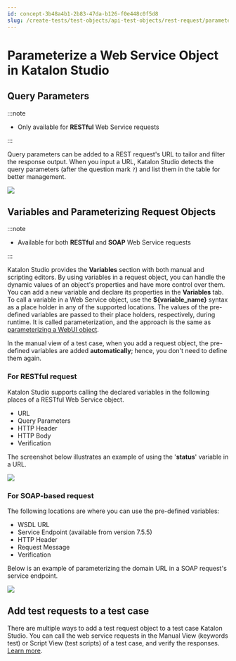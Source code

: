 ```yaml
---
id: concept-3b48a4b1-2b83-47da-b126-f0e448c0f5d8
slug: /create-tests/test-objects/api-test-objects/rest-request/parameterize-a-web-service-object-in-katalon-studio
---
```


# Parameterize a Web Service Object in Katalon Studio

## Query Parameters


:::note

-   Only available for **RESTful** Web Service requests

:::

Query parameters can be added to a REST request's URL to tailor and filter the response output. When you input a URL, Katalon Studio detects the query parameters \(after the question mark <code>?</code>\) and list them in the table for better management.

<img src="https://github.com/katalon-studio/docs-images/raw/master/katalon-studio/docs/updated-parameterize-a-web-service-object/Screen-Shot-2018-09-18-at-5.04.18-PM.png" />

## Variables and Parameterizing Request Objects


:::note

-   Available for both **RESTful** and **SOAP** Web Service requests

:::

Katalon Studio provides the **Variables** section with both manual and scripting editors. By using variables in a request object, you can handle the dynamic values of an object's properties and have more control over them. You can add a new variable and declare its properties in the **Variables** tab. To call a variable in a Web Service object, use the **$\{variable\_name\}** syntax as a place holder in any of the supported locations. The values of the pre-defined variables are passed to their place holders, respectively, during runtime. It is called parameterization, and the approach is the same as [parameterizing a WebUI object](/create-tests/test-objects/web-test-objects/manage-web-test-objects-in-katalon-studio).

In the manual view of a test case, when you add a request object, the pre-defined variables are added **automatically**; hence, you don't need to define them again.

### For RESTful request

Katalon Studio supports calling the declared variables in the following places of a RESTful Web Service object.

-   URL
-   Query Parameters
-   HTTP Header
-   HTTP Body
-   Verification

The screenshot below illustrates an example of using the '**status**' variable in a URL.

<img src="https://github.com/katalon-studio/docs-images/raw/master/katalon-studio/docs/updated-parameterize-a-web-service-object/Screen-Shot-2018-09-18-at-5.10.01-PM.png" />

### For SOAP-based request

The following locations are where you can use the pre-defined variables:

-   WSDL URL
-   Service Endpoint \(available from version 7.5.5\)
-   HTTP Header
-   Request Message
-   Verification

Below is an example of parameterizing the domain URL in a SOAP request's service endpoint.

<img src="https://github.com/katalon-studio/docs-images/raw/master/katalon-studio/docs/parameterize-a-web-service-object/soap-endpoint.png" />

## Add test requests to a test case

There are multiple ways to add a test request object to a test case Katalon Studio. You can call the web service requests in the Manual View \(keywords test\) or Script View \(test scripts\) of a test case, and verify the responses. [Learn more](/create-tests/create-test-cases/using-web-services-in-a-test-case-in-katalon-studio).